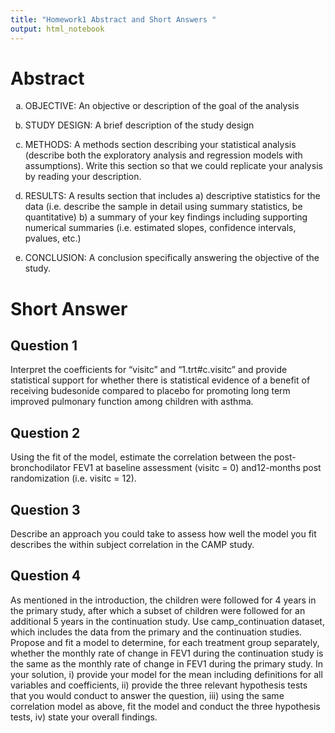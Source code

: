 ```yaml
---
title: "Homework1 Abstract and Short Answers "
output: html_notebook
---
```


# Abstract

a. OBJECTIVE: An objective or description of the goal of the analysis

b. STUDY DESIGN: A brief description of the study design

c. METHODS: A methods section describing your statistical analysis (describe both the exploratory analysis and regression models with assumptions). Write this section so that we could replicate your analysis by reading your description.

d. RESULTS: A results section that includes a) descriptive statistics for the data (i.e. describe the sample in detail using summary statistics, be quantitative) b) a summary of your key findings including supporting numerical summaries (i.e. estimated slopes, confidence intervals, pvalues, etc.)

e. CONCLUSION: A conclusion specifically answering the objective of the study.




# Short Answer

## Question 1

Interpret the coefficients for “visitc” and “1.trt#c.visitc” and provide statistical support for whether there is statistical evidence of a benefit of receiving budesonide compared to placebo for promoting long term improved pulmonary function among children with asthma.


## Question 2

Using the fit of the model, estimate the correlation between the post-bronchodilator FEV1 at baseline assessment (visitc = 0) and12-months post randomization (i.e. visitc = 12).


## Question 3 

Describe an approach you could take to assess how well the model you fit describes the within subject correlation in the CAMP study.


## Question 4 

As mentioned in the introduction, the children were followed for 4 years in the primary study, after which a subset of children were followed for an additional 5 years in the continuation study. Use camp_continuation dataset, which includes the data from the primary and the continuation studies. Propose and fit a model to determine, for each treatment group separately, whether the monthly rate of change in FEV1 during the continuation study is the same as the monthly rate of change in FEV1 during the primary study. In your solution, i) provide your model for the mean including definitions for all variables and coefficients, ii) provide the three relevant hypothesis tests that you would conduct to answer the question, iii) using the same correlation model as above, fit the model and conduct the three hypothesis tests, iv) state your overall findings.
